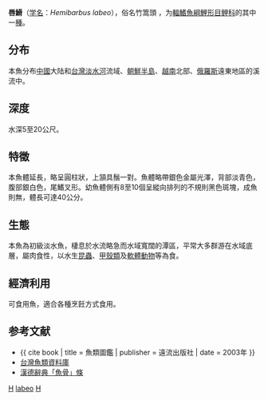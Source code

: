 {{Speciesbox 
| genus = Hemibarbus
| species = labeo
| status = NE
| status_system = IUCN3.1
| image = Hemibarbus labeo.JPG
| authority = [[Pallas|Pallas]], 1776
| synonyms = *''Barbus labeo''<br /><small>Pallas, 1776</small>
*''Pseudogobio chaoi''<br /><small>Evermann & Shaw, 1927</small>
*''Cyprinus labeo''<br /><small>Pallas, 1776</small>
*''Acanthogobio oxyrhynchus''<br /><small>Nikolskii, 1903</small>
*''Barbus schlegelii''<br /><small>Günther, 1868</small>
*''Hemibarbus longianalis''<br /><small>Nguyen & Doan, 1969</small>
*''Gobiobarbus labeo''<br /><small>Pallas, 1776</small>
}}

'''唇䱻'''（[[学名|学名]]：''Hemibarbus labeo''），俗名竹篙頭 ，为[[輻鰭魚綱|輻鰭魚綱]][[鯉形目|鯉形目]][[鲤科|鲤科]]的其中一[[種|種]]。

==分布==
本魚分布[[中國|中國]]大陆和[[台灣|台灣]][[淡水河|淡水河]]流域、[[朝鮮半島|朝鮮半島]]、[[越南|越南]]北部、[[俄羅斯|俄羅斯]]遠東地區的溪流中。

==深度==
水深5至20公尺。

==特徵==
本魚體延長，略呈圓柱狀，上頷具鬚一對。魚體略帶銀色金屬光澤，背部淡青色，腹部銀白色，尾鰭叉形。幼魚體側有8至10個呈縱向排列的不規則黑色斑塊，成魚則無，體長可達40公分。

==生態==
本魚為初級淡水魚，棲息於水流略急而水域寬闊的潭區，平常大多群游在水域底層，屬肉食性，以水生[[昆蟲|昆蟲]]、[[甲殼類|甲殼類]]及[[軟體動物|軟體動物]]等為食。

==經濟利用==
可食用魚，適合各種烹飪方式食用。

== 参考文献 ==
*{{ cite book | title = 魚類圖鑑 | publisher = 遠流出版社 | date = 2003年 }}
*[http://fishdb.sinica.edu.tw/ 台灣魚類資料庫]{{Wayback|url=http://fishdb.sinica.edu.tw/ |date=20160304193340 }}
*[http://www.handedict.de/ft/zi/䱻 漢德辭典「魚骨」條] {{Wayback|url=http://www.handedict.de/ft/zi/%E4%B1%BB |date=20190922144232 }}

{{Taxonbar|from=Q3755204}}

[[Category:食用鱼|H]]
[[Category:䱻屬|labeo]]
[[Category:1776年描述的魚類|H]]